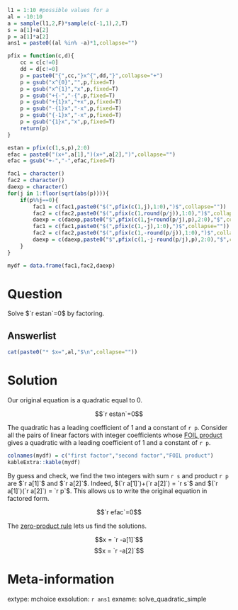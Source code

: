 ```r
l1 = 1:10 #possible values for a
al = -10:10
a = sample(l1,2,F)*sample(c(-1,1),2,T)
s = a[1]+a[2]
p = a[1]*a[2]
ans1 = paste0((al %in% -a)*1,collapse="")

pfix = function(c,d){
    cc = c[c!=0]
    dd = d[c!=0]
    p = paste0("{",cc,"}x^{",dd,"}",collapse="+")
    p = gsub("x^{0}","",p,fixed=T)
    p = gsub("x^{1}","x",p,fixed=T)
    p = gsub("+{-","-{",p,fixed=T)
    p = gsub("+{1}x","+x",p,fixed=T)
    p = gsub("-{1}x","-x",p,fixed=T)
    p = gsub("{-1}x","-x",p,fixed=T)
    p = gsub("{1}x","x",p,fixed=T)
    return(p)
}

estan = pfix(c(1,s,p),2:0)
efac = paste0("(x+",a[1],")(x+",a[2],")",collapse="")
efac = gsub("+-","-",efac,fixed=T)

fac1 = character()
fac2 = character()
daexp = character()
for(j in 1:floor(sqrt(abs(p)))){
    if(p%%j==0){
        fac1 = c(fac1,paste0("$(",pfix(c(1,j),1:0),")$",collapse=""))
        fac2 = c(fac2,paste0("$(",pfix(c(1,round(p/j)),1:0),")$",collapse=""))
        daexp = c(daexp,paste0("$",pfix(c(1,j+round(p/j),p),2:0),"$",collapse=""))
        fac1 = c(fac1,paste0("$(",pfix(c(1,-j),1:0),")$",collapse=""))
        fac2 = c(fac2,paste0("$(",pfix(c(1,-round(p/j)),1:0),")$",collapse=""))
        daexp = c(daexp,paste0("$",pfix(c(1,-j-round(p/j),p),2:0),"$",collapse=""))
    }
}

mydf = data.frame(fac1,fac2,daexp)

```


Question
========

Solve $`r estan`=0$ by factoring.


Answerlist
--------

```r
cat(paste0("* $x=",al,"$\n",collapse=""))
```

Solution
========

Our original equation is a quadratic equal to 0.

$$`r estan`=0$$

The quadratic has a leading coefficient of 1 and a constant of `r p`. Consider all the pairs of linear factors with integer coefficients whose [FOIL product](https://en.wikipedia.org/wiki/FOIL_method) gives a quadratic with a leading coefficient of 1 and a constant of `r p`.

```r
colnames(mydf) = c("first factor","second factor","FOIL product")
kableExtra::kable(mydf)
```


By guess and check, we find the two integers with sum `r s` and product `r p` are $`r a[1]`$ and $`r a[2]`$. Indeed, $(`r a[1]`)+(`r a[2]`) = `r s`$ and $(`r a[1]`)(`r a[2]`) = `r p`$. This allows us to write the original equation in factored form.

$$`r efac`=0$$

The [zero-product rule](https://en.wikipedia.org/wiki/Zero-product_property){target="_blank"} lets us find the solutions.

$$x = `r -a[1]`$$
$$x = `r -a[2]`$$


Meta-information
============
extype: mchoice
exsolution: `r ans1`
exname: solve_quadratic_simple